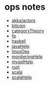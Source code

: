 = ops notes =
* [[akka/actors]]
* [[bitcoin]]
* [[categoryTheory]]
* [[fp]]
* [[haskell]]
* [[javaHelp]]
* [[linuxOps]]
* [[moniteringHelp]]
* [[mysqlHelp]]
* [[rust]]
* [[scala]]
* [[scalaHelp]]
